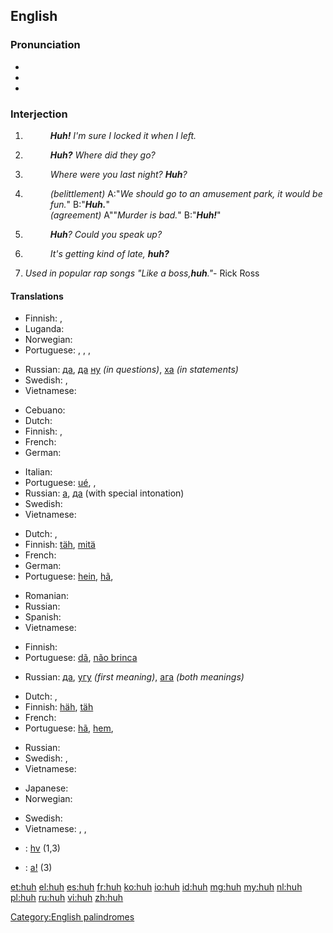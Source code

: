 ==English==

===Pronunciation===
* {{IPA|/hʌ̃/}}
* {{audio|en-us-huh.ogg|Audio (US)}}
* {{rhymes|ʌ}}

===Interjection===
{{en-interj}}

# {{context|with falling pitch}} {{non-gloss definition|used to express [[amusement]] or subtle [[surprise]].}}
#: '''''Huh!''' I'm sure I locked it when I left.''
# {{non-gloss definition|Used to express [[doubt]] or [[confusion]].}}
#: '''''Huh?''' Where did they go?''
# {{context|with rising pitch}} {{non-gloss definition|Used to [[reinforce]] a [[question]].}}
#: ''Where were you last night? '''Huh'''?''
# {{rft-sense}} {{slang|with falling pitch}} {{non-gloss definition|Used either to [[belittle]] the issuer of a statement/question, or [[sarcasm|sarcastically]] to indicate utter agreement, and that the statement being responded to is an extreme [[understatement]]. The intonation is changed to distinguish between the two meanings - implied [[dullness]] for belittlement, and [[feigned]] [[surprise]] for utter agreement.}}
#: ''(belittlement)'' A:"''We should go to an amusement park, it would be fun.''" B:"'''''Huh.'''''"
#: ''(agreement)'' A""''Murder is bad.''" B:"'''''Huh!'''''"
# {{informal|with rising pitch}} {{non-gloss definition|Used to indicate that one did not hear what was said.}}
#: '''''Huh'''? Could you speak up?''
# {{informal|with falling pitch}} {{non-gloss definition|Used to create a [[tag question]].}}
#: ''It's getting kind of late, '''huh?''''' 
#  {{slang|with deep tone}} ''Used in popular rap songs'' ''"Like a boss,'''huh'''."''- Rick Ross

====Translations====
{{trans-top|to express amusement or subtle surprise}}
* Finnish: {{t+|fi|häh}}, {{t+|fi|höh}}
* Luganda: {{tø|lg|eh eh}}
* Norwegian: {{t+|no|hva}}
* Portuguese: {{t-|pt|puxa}}, {{t-|pt|eta}}, {{t-|pt|eita}}, {{t+|pt|caramba}}
{{trans-mid}}
* Russian: [[да]], [[да]] [[ну]] ''(in questions)'', [[ха]] ''(in statements)''
* Swedish: {{t+|sv|vad}}, {{t-|sv|vad nu}}
* Vietnamese: {{t+|vi|ủa}}
{{trans-bottom}}

{{trans-top|expressing doubt or confusion}}
* Cebuano: {{tø|ceb|ha}}
* Dutch: {{t+|nl|hè}}
* Finnish: {{t+|fi|häh}}, {{t+|fi|höh}}
* French: {{t+|fr|hein}}
* German: {{t-|de|häh}}
{{trans-mid}}
* Italian: {{t-|it|eh}}
* Portuguese: [[ué]], {{t+|pt|como}}, {{t-|pt|hã}}
* Russian: [[а]], [[да]] (with special intonation)
* Swedish: {{t+|sv|vad}}
* Vietnamese: {{t+|vi|ủa}}
{{trans-bottom}}

{{trans-top|to reinforce a question}}
* Dutch: {{t+|nl|hè}}, {{t+|nl|nou}}
* Finnish: [[täh]], [[mitä]]
* French: {{t+|fr|hein}}
* German: {{t-|de|hä?}}
* Portuguese: [[hein]], [[hã]], {{t+|pt|hein}}
{{trans-mid}}
* Romanian: {{t+|ro|a}}
* Russian: {{t+|ru|а}}
* Spanish: {{t+|es|eh}}
* Vietnamese: {{t+|vi|hả}}
{{trans-bottom}}

{{trans-top|"I know, huh" what huh}}
* Finnish: {{t+|fi|joo}}
* Portuguese: [[dã]], [[não brinca]]
{{trans-mid}}
* Russian: [[да]], [[угу]] ''(first meaning)'', [[ага]] ''(both meanings)''
{{trans-bottom}}

{{trans-top|to indicate that one didn't hear}}
* Dutch: {{t+|nl|hè}}, {{t+|nl|wat}}
* Finnish: [[häh]], [[täh]]
* French: {{t+|fr|hein}}
* Portuguese: [[hã]], [[hem]], {{t+|pt|como}}
{{trans-mid}}
* Russian: {{t+|ru|эй}}
* Swedish: {{t+|sv|vad}}, {{t-|sv|hur sa}}
* Vietnamese: {{t-|vi|cái gì}}
{{trans-bottom}}

{{trans-top|tag question}}
* Japanese: {{t+|ja|ね|tr=ne|sc=Jpan}}
* Norwegian: {{t-|no|eller hva}}
{{trans-mid}}
* Swedish: {{t-|sv|eller hur}}
* Vietnamese: {{t+|vi|nhỉ}}, {{t+|vi|nhể}}, {{t+|vi|nhở}}
{{trans-bottom}}

{{checktrans-top}}
* {{ttbc|chr}}: [[hv]] (1,3)
* {{ttbc|vi}}: [[a|a!]] (3)
{{trans-bottom}}

[[Category:English palindromes]]

[[et:huh]]
[[el:huh]]
[[es:huh]]
[[fr:huh]]
[[ko:huh]]
[[io:huh]]
[[id:huh]]
[[mg:huh]]
[[my:huh]]
[[nl:huh]]
[[pl:huh]]
[[ru:huh]]
[[vi:huh]]
[[zh:huh]]